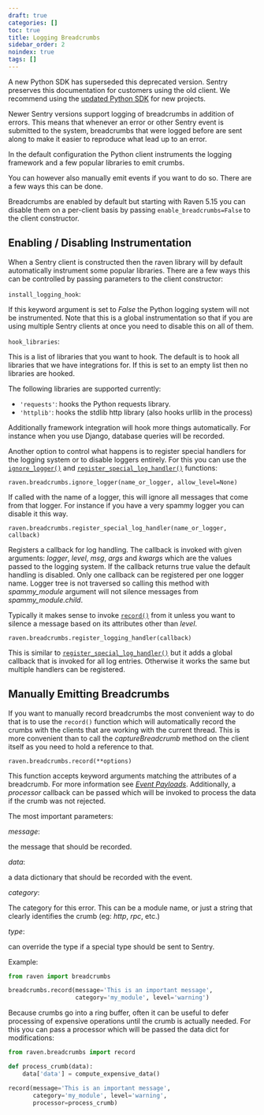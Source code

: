 ```yaml
---
draft: true
categories: []
toc: true
title: Logging Breadcrumbs
sidebar_order: 2
noindex: true
tags: []
---
```


<Alert level="warning" title="Deprecation Warning">

A new Python SDK has superseded this deprecated version. Sentry preserves this documentation for customers using the old client. We recommend using the [updated Python SDK](/platforms/python/) for new projects.

</Alert>

Newer Sentry versions support logging of breadcrumbs in addition of errors. This means that whenever an error or other Sentry event is submitted to the system, breadcrumbs that were logged before are sent along to make it easier to reproduce what lead up to an error.

In the default configuration the Python client instruments the logging framework and a few popular libraries to emit crumbs.

You can however also manually emit events if you want to do so. There are a few ways this can be done.

Breadcrumbs are enabled by default but starting with Raven 5.15 you can disable them on a per-client basis by passing `enable_breadcrumbs=False` to the client constructor.

## Enabling / Disabling Instrumentation

When a Sentry client is constructed then the raven library will by default automatically instrument some popular libraries. There are a few ways this can be controlled by passing parameters to the client constructor:

`install_logging_hook`:

If this keyword argument is set to _False_ the Python logging system will not be instrumented. Note that this is a global instrumentation so that if you are using multiple Sentry clients at once you need to disable this on all of them.

`hook_libraries`:

This is a list of libraries that you want to hook. The default is to hook all libraries that we have integrations for. If this is set to an empty list then no libraries are hooked.

The following libraries are supported currently:

- `'requests'`: hooks the Python requests library.
- `'httplib'`: hooks the stdlib http library (also hooks urllib in the process)

Additionally framework integration will hook more things automatically. For instance when you use Django, database queries will be recorded.

Another option to control what happens is to register special handlers for the logging system or to disable loggers entirely. For this you can use the [`ignore_logger()`](#raven.breadcrumbs.ignore_logger "raven.breadcrumbs.ignore_logger") and [`register_special_log_handler()`](#raven.breadcrumbs.register_special_log_handler "raven.breadcrumbs.register_special_log_handler") functions:

<a name="raven.breadcrumbs.ignore_logger" />

`raven.breadcrumbs.ignore_logger(name_or_logger, allow_level=None)`

If called with the name of a logger, this will ignore all messages that come from that logger. For instance if you have a very spammy logger you can disable it this way.

<a name="raven.breadcrumbs.register_special_log_handler" />

`raven.breadcrumbs.register_special_log_handler(name_or_logger, callback)`

Registers a callback for log handling. The callback is invoked with given arguments: _logger_, _level_, _msg_, _args_ and _kwargs_ which are the values passed to the logging system. If the callback returns true value the default handling is disabled. Only one callback can be registered per one logger name. Logger tree is not traversed so calling this method with _spammy_module_ argument will not silence messages from _spammy_module.child_.

Typically it makes sense to invoke [`record()`](#raven.breadcrumbs.record "raven.breadcrumbs.record") from it unless you want to silence a message based on its attributes other than _level_.

<a name="raven.breadcrumbs.register_logging_handler" />

`raven.breadcrumbs.register_logging_handler(callback)`

This is similar to [`register_special_log_handler()`](#raven.breadcrumbs.register_special_log_handler) but it adds a global callback that is invoked for all log entries. Otherwise it works the same but multiple handlers can be registered.

## Manually Emitting Breadcrumbs

If you want to manually record breadcrumbs the most convenient way to do that is to use the `record()` function which will automatically record the crumbs with the clients that are working with the current thread. This is more convenient than to call the _captureBreadcrumb_ method on the client itself as you need to hold a reference to that.

<a name="raven.breadcrumbs.record" />

`raven.breadcrumbs.record(**options)`

This function accepts keyword arguments matching the attributes of a breadcrumb. For more information see [_Event Payloads_](https://develop.sentry.dev/sdk/event-payloads/). Additionally, a _processor_ callback can be passed which will be invoked to process the data if the crumb was not rejected.

The most important parameters:

_message_:

the message that should be recorded.

_data_:

a data dictionary that should be recorded with the event.

_category_:

The category for this error. This can be a module name, or just a string that clearly identifies the crumb (eg: _http_, _rpc_, etc.)

_type_:

can override the type if a special type should be sent to Sentry.

Example:

```python
from raven import breadcrumbs

breadcrumbs.record(message='This is an important message',
                   category='my_module', level='warning')
```

Because crumbs go into a ring buffer, often it can be useful to defer processing of expensive operations until the crumb is actually needed. For this you can pass a processor which will be passed the data dict for modifications:

```python
from raven.breadcrumbs import record

def process_crumb(data):
    data['data'] = compute_expensive_data()

record(message='This is an important message',
       category='my_module', level='warning',
       processor=process_crumb)
```

